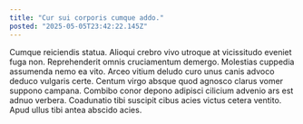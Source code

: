 ```yaml
---
title: "Cur sui corporis cumque addo."
posted: "2025-05-05T23:42:22.145Z"
---
```


Cumque reiciendis statua. Alioqui crebro vivo utroque at vicissitudo eveniet fuga non. Reprehenderit omnis cruciamentum demergo.
Molestias cuppedia assumenda nemo ea vito. Arceo vitium deludo curo unus canis advoco deduco vulgaris certe. Centum virgo absque quod agnosco clarus vomer suppono campana.
Combibo conor depono adipisci cilicium advenio ars est adnuo verbera. Coadunatio tibi suscipit cibus acies victus cetera ventito. Apud ullus tibi antea abscido acies.
